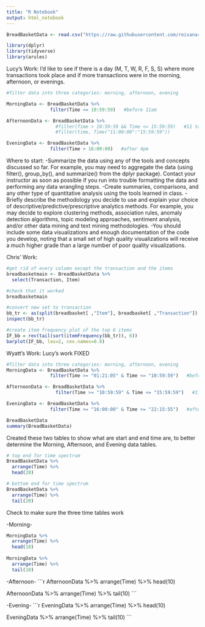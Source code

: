 ```yaml
---
title: "R Notebook"
output: html_notebook
---
```


```r
BreadBasketData <- read.csv("https://raw.githubusercontent.com/reisanar/datasets/master/BreadBasket.csv")
```


```r
library(dplyr)
library(tidyverse)
library(arules)
```

Lucy's Work:
I'd like to see if there is a day (M, T, W, R, F, S, S) where more transactions took place and if more transactions were in the morning, afternoon, or evenings.

```r
#filter data into three categories: morning, afternoon, evening

MorningData <- BreadBasketData %>% 
                filter(Time <= 10:59:59)   #before 11am

AfternoonData <- BreadBasketData %>% 
                  #filter(Time > 10:59:59 && Time <= 15:59:59)   #11 to 4pm
                  #filter(time, Time("11:00:00":"15:59:59"))

EveningData <- BreadBasketData %>% 
                filter(Time > 16:00:00)   #after 4pm
```


Where to start:
-Summarize the data using any of the tools and concepts discussed so far. For example, you may need to aggregate the data (using filter(), group_by(), and summarize() from the dplyr package). Contact your instructor as soon as possible if you run into trouble formatting the data and performing any data wrangling steps.
-Create summaries, comparisons, and any other type of quantitative analysis using the tools learned in class.
-Briefly describe the methodology you decide to use and explain your choice of descriptive/predictive/prescriptive analytics methods. For example, you may decide to explore clustering methods, association rules, anomaly detection algorithms, topic modeling approaches, sentiment analysis, and/or other data mining and text mining methodologies.
-You should include some data visualizations and enough documentation of the code you develop, noting that a small set of high quality visualizations will receive a much higher grade than a large number of poor quality visualizations.

Chris' Work:

```r
#get rid of every column except the transaction and the items
breadbasketmain <- BreadBasketData %>%
  select(Transaction, Item)

#check that it worked
breadbasketmain

#convert new set to transaction
bb_tr <- as(split(breadbasket[ ,"Item"], breadbasket[ ,"Transaction"]), "transactions")
inspect(bb_tr)

#create item frequency plot of the top 6 items
IF_bb = rev(tail(sort(itemFrequency(bb_tr)), 6))
barplot(IF_bb, las=2, cex.names=0.8)
```


Wyatt's Work:
  Lucy's work FIXED
```r
#filter data into three categories: morning, afternoon, evening
MorningData <- BreadBasketData %>% 
                filter(Time >= "01:21:05" & Time <= "10:59:59")   #before 11am

AfternoonData <- BreadBasketData %>% 
                  filter(Time >= "10:59:59" & Time <= "15:59:59")   #11 to 4pm

EveningData <- BreadBasketData %>% 
                filter(Time >= "16:00:00" & Time <= "22:15:55")   #after 4pm
```

```r
BreadBasketData
summary(BreadBasketData)
```

Created these two tables to show what are start and end time are, to better determine the Morning, Afternoon, and Evening data tables.
```r
# top end for time spectrum
BreadBasketData %>%
  arrange(Time) %>%
  head(20)
```

```r
# bottom end for time spectrum
BreadBasketData %>%
  arrange(Time) %>%
  tail(20)
```
Check to make sure the three time tables work

-Morning-
```r
MorningData %>%
  arrange(Time) %>%
  head(10)
  
MorningData %>%
  arrange(Time) %>%
  tail(10)
 ```
 -Afternoon-
 ```r
 AfternoonData %>%
  arrange(Time) %>%
  head(10)
 
 AfternoonData %>%
  arrange(Time) %>%
  tail(10)
 ```
 
 -Evening-
 ```r
 EveningData %>%
  arrange(Time) %>%
  head(10)
 
 EveningData %>%
  arrange(Time) %>%
  tail(10)
 ```
